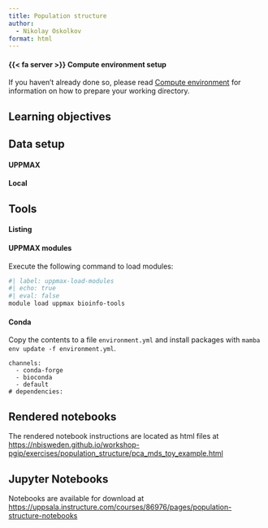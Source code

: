 ```yaml
---
title: Population structure
author:
  - Nikolay Oskolkov
format: html
---
```


::: {.callout-important collapse=true}

#### {{< fa server >}} Compute environment setup

If you haven't already done so, please read [Compute
environment](../compute_environment/index.qmd) for information on how
to prepare your working directory.

:::

::: {.callout-tip collapse=true}

## Learning objectives

:::

::: {.callout-note collapse=true}

## Data setup

:::{.panel-tabset}

#### UPPMAX

#### Local

:::

:::

::: {.callout-note collapse=true}

## Tools

:::{.panel-tabset}

#### Listing

#### UPPMAX modules

Execute the following command to load modules:

```bash
#| label: uppmax-load-modules
#| echo: true
#| eval: false
module load uppmax bioinfo-tools
```

#### Conda

Copy the contents to a file `environment.yml` and install packages
with `mamba env update -f environment.yml`.

```{lang="text" }
channels:
  - conda-forge
  - bioconda
  - default
# dependencies:
```

:::

:::

## Rendered notebooks

<!-- markdownlint-disable MD013 -->

The rendered notebook instructions are located as html files at
<https://nbisweden.github.io/workshop-pgip/exercises/population_structure/pca_mds_toy_example.html>

<!-- markdownlint-enable MD013 -->

## Jupyter Notebooks

Notebooks are available for download at <https://uppsala.instructure.com/courses/86976/pages/population-structure-notebooks>
